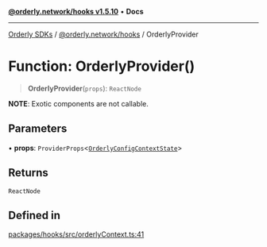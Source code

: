 [**@orderly.network/hooks v1.5.10**](/sdks/tech-doc/@orderly.network/hooks/README) • **Docs**

***

[Orderly SDKs](/sdks/tech-doc/packages) / [@orderly.network/hooks](/sdks/tech-doc/@orderly.network/hooks/README) / OrderlyProvider

# Function: OrderlyProvider()

> **OrderlyProvider**(`props`): `ReactNode`

**NOTE**: Exotic components are not callable.

## Parameters

• **props**: `ProviderProps`\<[`OrderlyConfigContextState`](/sdks/tech-doc/@orderly.network/hooks/interfaces/OrderlyConfigContextState)\>

## Returns

`ReactNode`

## Defined in

[packages/hooks/src/orderlyContext.ts:41](https://github.com/OrderlyNetwork/js-sdk/blob/554ae704783e3b83c40bb234a899e8f02987d9b6/packages/hooks/src/orderlyContext.ts#L41)

